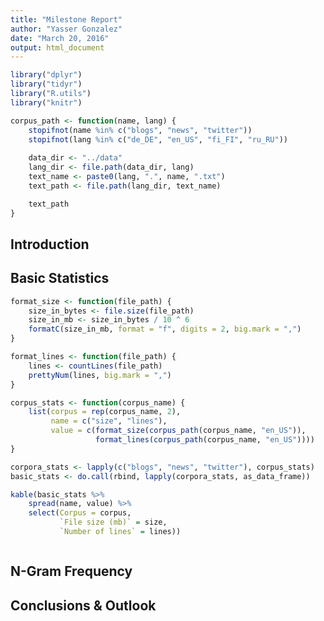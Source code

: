 ```yaml
---
title: "Milestone Report"
author: "Yasser Gonzalez"
date: "March 20, 2016"
output: html_document
---
```


```r
library("dplyr")
library("tidyr")
library("R.utils")
library("knitr")

corpus_path <- function(name, lang) {
    stopifnot(name %in% c("blogs", "news", "twitter"))
    stopifnot(lang %in% c("de_DE", "en_US", "fi_FI", "ru_RU"))
    
    data_dir <- "../data"
    lang_dir <- file.path(data_dir, lang)
    text_name <- paste0(lang, ".", name, ".txt")
    text_path <- file.path(lang_dir, text_name)

    text_path
}
```

## Introduction

## Basic Statistics

```r
format_size <- function(file_path) {
    size_in_bytes <- file.size(file_path)
    size_in_mb <- size_in_bytes / 10 ^ 6
    formatC(size_in_mb, format = "f", digits = 2, big.mark = ",")
}

format_lines <- function(file_path) {
    lines <- countLines(file_path)
    prettyNum(lines, big.mark = ",")
}

corpus_stats <- function(corpus_name) {
    list(corpus = rep(corpus_name, 2),
         name = c("size", "lines"),
         value = c(format_size(corpus_path(corpus_name, "en_US")),
                   format_lines(corpus_path(corpus_name, "en_US"))))
}

corpora_stats <- lapply(c("blogs", "news", "twitter"), corpus_stats)
basic_stats <- do.call(rbind, lapply(corpora_stats, as_data_frame))

kable(basic_stats %>%
    spread(name, value) %>%
    select(Corpus = corpus,
           `File size (mb)` = size,
           `Number of lines` = lines))
```

```r

```

## N-Gram Frequency

## Conclusions & Outlook

